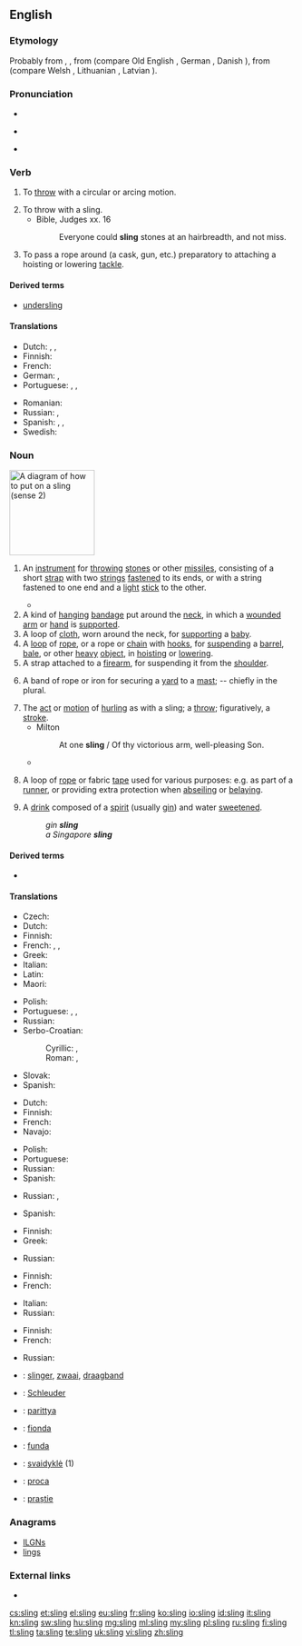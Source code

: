 ==English==

===Etymology===
Probably from {{etyl|non|en}} {{term|slyngja|lang=non}}, {{term|slyngva|lang=non||to hurl}}, from {{etyl|gem-pro|en}} {{term/t|gem-pro|*slingwaną||to worm, twist}} (compare Old English {{term|slingan|lang=ang||to wind, twist}}, German {{term|schlingen|lang=de||to swing, wind, twist}}, Danish {{term|slynge|lang=da}}), from {{etyl|ine-pro|en}} {{term/t|ine-pro|*slenk||to turn, twist}} (compare Welsh {{term|llyngyr|lang=cy||worms, maggots}}, Lithuanian {{term|sliñkti|lang=lt||to crawl like a snake}}, Latvian {{term|slìkt|lang=lv||to sink}}).

===Pronunciation===
* {{IPA|/ˈslɪŋ/}}
* {{a|US|also}} {{IPA|/ˈsliːŋ/}}
* {{rhymes|ɪŋ}}

===Verb===
{{en-verb|slings|slinging|'''[[slung]]''' or '''[[slang]]'''|slung}}

# To [[throw]] with a circular or arcing motion.
#: {{rfquotek|Addison}}
# To throw with a sling.
#* Bible, Judges xx. 16
#*: Everyone could '''sling''' stones at an hairbreadth, and not miss.
# {{context|nautical|lang=en}} To pass a rope around (a cask, gun, etc.) preparatory to attaching a hoisting or lowering [[tackle]].

====Derived terms====
* [[undersling]]

====Translations====
{{trans-top|to throw}}
* Dutch: {{t+|nl|slingeren}}, {{t+|nl|werpen}}, {{t+|nl|ophangen}}
* Finnish: {{t+|fi|lingota}}
* French: {{t+|fr|lancer}}
* German: {{t+|de|schleudern}}, {{t+|de|schmeißen}}
* Portuguese: {{t+|pt|atirar}}, {{t+|pt|jogar}}, {{t+|pt|arremessar}}
{{trans-mid}}
* Romanian: {{t|ro|a trage cu praștia}}
* Russian: {{t+|ru|бросать|tr=brosátʹ}}, {{t+|ru|швырять|tr=švyrjátʹ}}
* Spanish: {{t+|es|tirar}}, {{t+|es|lanzar}}, {{t+|es|arrojar}}
* Swedish: {{t+|sv|slunga}}
{{trans-bottom}}

===Noun===
[[Image:Echarpe_droite.png|thumb|right|150px|A diagram of how to put on a sling (sense 2)]]
{{en-noun}}

# {{context|weapon|lang=en}} An [[instrument]] for [[throw]]ing [[stone]]s or other [[missile]]s, consisting of a short [[strap]] with two [[string]]s [[fasten]]ed to its ends, or with a string fastened to one end and a [[light]] [[stick]] to the other.
#* {{quote-book|year=1786|author=Francis Grose|title=A Treatise on Ancient Armour and Weapons|page=43
|passage=The '''Sling''' is also a weapon of great antiquity, formerly in high estimation among the ancients.}}
# A kind of [[hang]]ing [[bandage]] put around the [[neck]], in which a [[wound]]ed [[arm]] or [[hand]] is [[support]]ed.
# A loop of [[cloth]], worn around the neck, for [[support]]ing a [[baby]].
# A [[loop]] of [[rope]], or a rope or [[chain]] with [[hook]]s, for [[suspend]]ing a [[barrel]], [[bale]], or other [[heavy]] [[object]], in [[hoist]]ing or [[lower]]ing.
# A strap attached to a [[firearm]], for suspending it from the [[shoulder]].
# {{context|nautical|lang=en}} A band of rope or iron for securing a [[yard]] to a [[mast]]; -- chiefly in the plural.
# The [[act]] or [[motion]] of [[hurl]]ing as with a sling; a [[throw]]; figuratively, a [[stroke]].
#* Milton
#*: At one '''sling''' / Of thy victorious arm, well-pleasing Son.
#* {{quote-book|year=1600|author=William Shakespeare|title=Hamlet'', Act III, Scene I, line 55<!--Not a book; a template such as the nonexistent quote-play would be more suitable.-->
|passage=To be, or not to be, that is the question: Whether 'tis nobler in the mind to suffer The '''slings''' and arrows of outrageous fortune, Or to take arms against a sea of troubles, And by opposing, end them.}}
# {{context|climbing|lang=en}} A loop of [[rope]] or fabric [[tape]] used for various purposes: e.g. as part of a [[runner]], or providing extra protection when [[abseiling]] or [[belaying]].
# A [[drink]] composed of a [[spirit]] (usually [[gin]]) and water [[sweeten]]ed.<!--German schlingen=swallow; in existing ety-->
#: ''gin '''sling'''''
#: ''a Singapore '''sling'''''

====Derived terms====
* {{l/en|staff sling}}

====Translations====
{{trans-top|instrument for throwing}}
* Czech: {{t|cs|prak|m}}
* Dutch: {{t+|nl|slinger}}
* Finnish: {{t|fi|linko}}
* French: {{t+|fr|fronde|f}}, {{t+|fr|bricole|f}}, {{t+|fr|lance-pierre|m}}
* Greek: {{t+|el|σφεντόνα|f}}
* Italian: {{t|it|frombola|f}}
* Latin: {{t|la|funda|f}}
* Maori: {{t|mi|kōtaha}}
{{trans-mid}}
* Polish: {{t+|pl|proca|f}}
* Portuguese: {{t+|pt|funda|f}}, {{t|pt|fundíbulo|m}}, {{t+|pt|estilingue}}
* Russian: {{t+|ru|праща|f|tr=praščá}}
* Serbo-Croatian:
*: Cyrillic: {{t|sh|праћка|f}}, {{t|sh|праћа|f}}
*: Roman: {{t|sh|praćka|f}}, {{t|sh|praća|f}}
* Slovak: {{t|sk|prak|m}}
* Spanish: {{t+|es|honda|f}}
{{trans-bottom}}

{{trans-top|bandage}}
* Dutch: {{t+|nl|verband}}
* Finnish: {{t|fi|kannatinside}}
* French: {{t+|fr|écharpe|f}}
* Navajo: {{t|nv|gaan bee naaljidí}}
{{trans-mid}}
* Polish: {{t+|pl|temblak|m}}
* Portuguese: {{t+|pt|tipoia|f}}
* Russian: {{t+|ru|перевязь|f|tr=pérevjazʹ}}
* Spanish: {{t|es|cabestrillo|m}}
{{trans-bottom}}

{{trans-top|rope or chain arrangement}}
* Russian: {{t+|ru|канат|m|tr=kanát}}, {{t+|ru|строп|m|tr=strop}}
{{trans-mid}}
* Spanish: {{t|es|eslinga|f}}
{{trans-bottom}}

{{trans-top|strap attached to a firearm}}
* Finnish: {{t|fi|kantohihna}}
* Greek: {{t+|el|αορτήρας|m|tr=aortíras|sc=Grek}}
{{trans-mid}}
* Russian: {{t+|ru|ремень|m|tr=reménʹ}}
{{trans-bottom}}

{{trans-top|rope or iron securing a yard to a mast}}
* Finnish: {{t|fi|rakkirengas}}
* French: {{t+|fr|hauban}}
{{trans-mid}}
* Italian: {{t|it|imbracatura|f}}
* Russian: {{t+|ru|строп|m|tr=strop}}
{{trans-bottom}}

{{trans-top|the act of hurling as with a sling}}
* Finnish: {{t+|fi|linkous}}
* French: {{t+|fr|jet|m}}
{{trans-mid}}
* Russian: {{t+|ru|бросок|m|tr=brosók}}
{{trans-bottom}}

{{checktrans-top}}
* {{ttbc|nl}}: [[slinger]], [[zwaai]], [[draagband]]
* {{ttbc|de}}: [[Schleuder]] {{f}}
* {{ttbc|hu}}: [[parittya]]
* {{ttbc|it}}: [[fionda]]
* {{ttbc|la}}: [[funda]]
* {{ttbc|lt}}: [[svaidyklė]] {{f}} (1)
* {{ttbc|pl}}: [[proca]]
* {{ttbc|ro}}: [[praștie]]
{{trans-bottom}}

===Anagrams===
* [[ILGNs#English|ILGNs]]
* [[lings#English|lings]]

===External links===
* {{projectlink|1911|Sling}}

[[cs:sling]]
[[et:sling]]
[[el:sling]]
[[eu:sling]]
[[fr:sling]]
[[ko:sling]]
[[io:sling]]
[[id:sling]]
[[it:sling]]
[[kn:sling]]
[[sw:sling]]
[[hu:sling]]
[[mg:sling]]
[[ml:sling]]
[[my:sling]]
[[pl:sling]]
[[ru:sling]]
[[fi:sling]]
[[tl:sling]]
[[ta:sling]]
[[te:sling]]
[[uk:sling]]
[[vi:sling]]
[[zh:sling]]